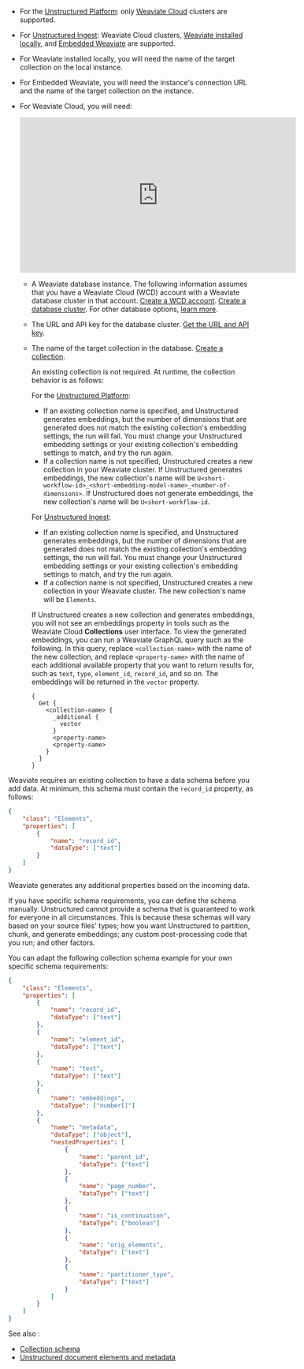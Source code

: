 - For the [Unstructured Platform](/platform/overview): only [Weaviate Cloud](https://weaviate.io/developers/wcs) clusters are supported.
- For [Unstructured Ingest](/ingestion/overview): Weaviate Cloud clusters, 
  [Weaviate installed locally](https://weaviate.io/developers/weaviate/quickstart/local), 
  and [Embedded Weaviate](https://weaviate.io/developers/weaviate/installation/embedded) are supported.
- For Weaviate installed locally, you will need the name of the target collection on the local instance.
- For Embedded Weaviate, you will need the instance's connection URL and the name of the target collection on the instance.
- For Weaviate Cloud, you will need:

  <iframe
  width="560"
  height="315"
  src="https://www.youtube.com/embed/FvhJDUZM078"
  title="YouTube video player"
  frameborder="0"
  allow="accelerometer; autoplay; clipboard-write; encrypted-media; gyroscope; picture-in-picture"
  allowfullscreen
  ></iframe>

  - A Weaviate database instance. The following information assumes that you have a Weaviate Cloud (WCD) account with a Weaviate database cluster in that account. 
    [Create a WCD account](https://weaviate.io/developers/wcs/quickstart#create-a-wcd-account). [Create a database cluster](https://weaviate.io/developers/wcs/quickstart#create-a-weaviate-cluster). For other database options, [learn more](https://weaviate.io/developers/weaviate/installation).
  - The URL and API key for the database cluster. [Get the URL and API key](https://weaviate.io/developers/wcs/quickstart#explore-the-details-panel).
  - The name of the target collection in the database. [Create a collection](https://weaviate.io/developers/wcs/tools/collections-tool). 
    
    An existing collection is not required. At runtime, the collection behavior is as follows:

    For the [Unstructured Platform](/platform/overview):
    
    - If an existing collection name is specified, and Unstructured generates embeddings, 
      but the number of dimensions that are generated does not match the existing collection's embedding settings, the run will fail. 
      You must change your Unstructured embedding settings or your existing collection's embedding settings to match, and try the run again.
    - If a collection name is not specified, Unstructured creates a new collection in your Weaviate cluster. If Unstructured generates embeddings, 
      the new collection's name will be `U<short-workflow-id>_<short-embedding-model-name>_<number-of-dimensions>`. 
      If Unstructured does not generate embeddings, the new collection's name will be `U<short-workflow-id`.

    For [Unstructured Ingest](/ingestion/overview):

    - If an existing collection name is specified, and Unstructured generates embeddings, 
      but the number of dimensions that are generated does not match the existing collection's embedding settings, the run will fail. 
      You must change your Unstructured embedding settings or your existing collection's embedding settings to match, and try the run again. 
    - If a collection name is not specified, Unstructured creates a new collection in your Weaviate cluster. The new collection's name will be `Elements`.

    If Unstructured creates a new collection and generates embeddings, you will not see an embeddings property in tools such as the Weaviate Cloud 
    **Collections** user interface. To view the generated embeddings, you can run a Weaviate GraphQL query such as the following. In this query, replace `<collection-name>` with 
    the name of the new collection, and replace `<property-name>` with the name of each additional available property that 
    you want to return results for, such as `text`, `type`, `element_id`, `record_id`, and so on. The embeddings will be 
    returned in the `vector` property.

    ```text
    {
      Get {
        <collection-name> {
          _additional {
            vector
          }
          <property-name>
          <property-name>
        }
      }
    }
    ```

Weaviate requires an existing collection to have a data schema before you add data. At minimum, this schema must contain the `record_id` property, as follows:

```json
{
    "class": "Elements",
    "properties": [
        {
            "name": "record_id",
            "dataType": ["text"]
        }
    ]
}
```

Weaviate generates any additional properties based on the incoming data.

If you have specific schema requirements, you can define the schema manually. 
Unstructured cannot provide a schema that is guaranteed to work for everyone in all circumstances. 
This is because these schemas will vary based on 
your source files' types; how you want Unstructured to partition, chunk, and generate embeddings; 
any custom post-processing code that you run; and other factors.

You can adapt the following collection schema example for your own specific schema requirements:

```json
{
    "class": "Elements",
    "properties": [
        {
            "name": "record_id",
            "dataType": ["text"]
        },
        {
            "name": "element_id",
            "dataType": ["text"]
        },
        {
            "name": "text",
            "dataType": ["text"]
        },
        {
            "name": "embeddings",
            "dataType": ["number[]"]
        },
        {
            "name": "metadata",
            "dataType": ["object"],
            "nestedProperties": [
                {
                    "name": "parent_id",
                    "dataType": ["text"]
                },
                {
                    "name": "page_number",
                    "dataType": ["text"]
                },
                {
                    "name": "is_continuation",
                    "dataType": ["boolean"]
                },
                {
                    "name": "orig_elements",
                    "dataType": ["text"]
                },
                {
                    "name": "partitioner_type",
                    "dataType": ["text"]
                }
            ]
        }
    ]
}
```

See also :

- [Collection schema](https://weaviate.io/developers/weaviate/config-refs/schema)
- [Unstructured document elements and metadata](/platform-api/partition-api/document-elements)